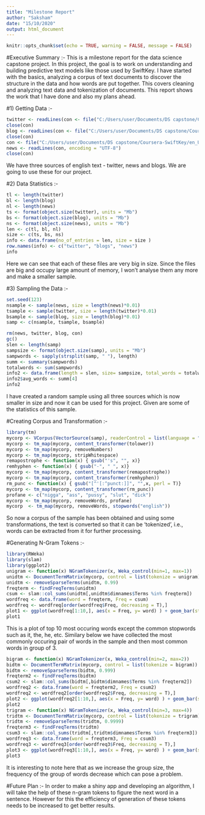 ```yaml
---
title: "Milestone Report"
author: "Saksham"
date: "15/10/2020"
output: html_document
---
```


```r
knitr::opts_chunk$set(echo = TRUE, warning = FALSE, message = FALSE)
```

#Executive Summary :- 
This is a milestone report for the data science capstone project. In this project, the goal is to work on understanding and building predictive text models like those used by SwiftKey. I have started with the basics, analyzing a corpus of text documents to discover the structure in the data and how words are put together. This covers cleaning and analyzing text data and tokenization of documents. This report shows the work that I have done and also my plans ahead. 

#1) Getting Data :- 

```r
twitter <- readLines(con <- file("C:/Users/user/Documents/DS capstone/Coursera-SwiftKey/en_US/en_US.twitter.txt"), encoding = "UTF-8", skipNul = TRUE)
close(con)
blog <- readLines(con <- file("C:/Users/user/Documents/DS capstone/Coursera-SwiftKey/en_US/en_US.blogs.txt"), encoding = "UTF-8", skipNul = TRUE)
close(con)
con <- file("C:/Users/user/Documents/DS capstone/Coursera-SwiftKey/en_US/en_US.news.txt", "rb")
news <- readLines(con, encoding = "UTF-8")
close(con)
```

We have three sources of english text - twitter, news and blogs. We are going to use these for our project.

#2) Data Statistics :-

```r
tl <- length(twitter)
bl <- length(blog)
nl <- length(news)
ts <- format(object.size(twitter), units = "Mb")
bs <- format(object.size(blog), units = "Mb")
ns <- format(object.size(news), units = "Mb")
len <- c(tl, bl, nl)
size <- c(ts, bs, ns)
info <- data.frame(no_of_entries = len, size = size )
row.names(info) <- c("twitter", "blogs", "news")
info
```

Here we can see that each of these files are very big in size. Since the files are big and occupy large amount of memory, I won't analyse them any more and make a smaller sample.

#3) Sampling the Data :-

```r
set.seed(123)
nsample <- sample(news, size = length(news)*0.01)
tsample <- sample(twitter, size = length(twitter)*0.01)
bsample <- sample(blog, size = length(blog)*0.01)
samp <- c(nsample, tsample, bsample)
```
```r
rm(news, twitter, blog, con)
gc()
slen <- length(samp)
sampsize <- format(object.size(samp), units = "Mb")
sampwords <- sapply(strsplit(samp, " "), length)
summ <- summary(sampwords)
totalwords <- sum(sampwords)
info2 <- data.frame(length = slen, size= sampsize, total_words = totalwords )
info2$avg_words <- summ[4]
info2
```

I have created a random sample using all three sources which is now smaller in size and now it can be used for this project. Given are some of the statistics of this sample.

#Creating Corpus and Transformation :-

```r
library(tm)
mycorp <- VCorpus(VectorSource(samp), readerControl = list(language = "en"))
mycorp <- tm_map(mycorp, content_transformer(tolower))
mycorp <- tm_map(mycorp, removeNumbers)
mycorp <- tm_map(mycorp, stripWhitespace)
remapostrophe <- function(x) { gsub("'s", "", x)}
remhyphen <- function(x) { gsub("-", " ", x)}
mycorp <- tm_map(mycorp, content_transformer(remapostrophe))
mycorp <- tm_map(mycorp, content_transformer(remhyphen))
rm_punc <- function(x) { gsub("[^'[:^punct:]]", "",x, perl = T)}
mycorp <- tm_map(mycorp, content_transformer(rm_punc))
profane <- c("nigga", "ass", "pussy", "slut", "dick")
mycorp <- tm_map(mycorp, removeWords, profane)
mycorp  <- tm_map(mycorp, removeWords, stopwords("english"))
```

So now a corpus of the sample has been obtained and using some transformations, the text is converted so that it can be 'tokenized', i.e., words can be extracted from it for further processing.

#Generating N-Gram Tokens :-

```r
library(RWeka)
library(slam)
library(ggplot2)
unigram <- function(x) NGramTokenizer(x, Weka_control(min=1, max=1))
unidtm <- DocumentTermMatrix(mycorp, control = list(tokenize = unigram))
unidtm <- removeSparseTerms(unidtm, 0.99)
freqterm <- findFreqTerms(unidtm)
csum <- slam::col_sums(unidtm[,unidtm$dimnames$Terms %in% freqterm])
wordfreq <- data.frame(word = freqterm, Freq = csum)
wordfreq <- wordfreq[order(wordfreq$Freq, decreasing = T),]
plot1 <- ggplot(wordfreq[1:10,], aes(x = Freq, y= word) ) + geom_bar(stat = "identity")
plot1
```

This is a plot of top 10 most occuring words except the common stopwords such as it, the, he, etc.
Similary below we have collected the most commonly occuring pair of words in the sample and then most common words in group of 3.

```r
bigram <- function(x) NGramTokenizer(x, Weka_control(min=2, max=2))
bidtm <- DocumentTermMatrix(mycorp, control = list(tokenize = bigram))
bidtm <- removeSparseTerms(bidtm, 0.999)
freqterm2 <- findFreqTerms(bidtm)
csum2 <- slam::col_sums(bidtm[,bidtm$dimnames$Terms %in% freqterm2])
wordfreq2 <- data.frame(word = freqterm2, Freq = csum2)
wordfreq2 <- wordfreq2[order(wordfreq2$Freq, decreasing = T),]
plot2 <- ggplot(wordfreq2[1:10,], aes(x = Freq, y= word) ) + geom_bar(stat = "identity")
plot2
trigram <- function(x) NGramTokenizer(x, Weka_control(min=3, max=4))
tridtm <- DocumentTermMatrix(mycorp, control = list(tokenize = trigram))
tridtm <- removeSparseTerms(tridtm, 0.9999)
freqterm3 <- findFreqTerms(tridtm)
csum3 <- slam::col_sums(tridtm[,tridtm$dimnames$Terms %in% freqterm3])
wordfreq3 <- data.frame(word = freqterm3, Freq = csum3)
wordfreq3 <- wordfreq3[order(wordfreq3$Freq, decreasing = T),]
plot3 <- ggplot(wordfreq3[1:10,], aes(x = Freq, y= word) ) + geom_bar(stat = "identity")
plot3
```

It is interesting to note here that as we increase the group size, the frequency of the group of words decrease which can pose a problem.

#Future Plan :-
In order to make a shiny app and developing an algorithm, I will take the help of these n-gram tokens to figure the next word in a sentence. However for this the efficiency of generation of these tokens needs to be increased to get better results.
